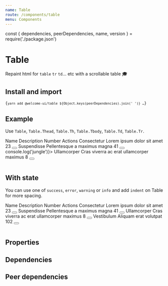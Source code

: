 ```yaml
---
name: Table
route: /components/table
menu: Components
---
```


const { dependencies, peerDependencies, name, version } = require('./package.json')

# Table

<TagVersion version={version} name={name} />

Repaint html for `table` `tr` `td`... etc with a scrollable table 🎓

## Install and import

<Code language="bash">{`
  yarn add @welcome-ui/table ${Object.keys(peerDependencies).join(' ')}
  …
`}</Code>

## Example

Use `Table`, `Table.Thead`, `Table.Th`, `Table.Tbody`, `Table.Td`, `Table.Tr`.

<Playground>
  <Table>
    <Table.Thead>
      <Table.Tr>
        <Table.Th>Name</Table.Th>
        <Table.Th>Description</Table.Th>
        <Table.Th>Number</Table.Th>
        <Table.Th textAlign="center" width={80}>
          Actions
        </Table.Th>
      </Table.Tr>
    </Table.Thead>
    <Table.Tbody>
      <Table.Tr>
        <Table.Td>Consectetur</Table.Td>
        <Table.Td>Lorem ipsum dolor sit amet</Table.Td>
        <Table.Td>23</Table.Td>
        <Table.Td textAlign="center">
          <Button shape="circle" size="sm" variant="secondary">
            <SettingsIcon size="sm" />
          </Button>
        </Table.Td>
      </Table.Tr>
      <Table.Tr>
        <Table.Td>Suspendisse</Table.Td>
        <Table.Td>Pellentesque a maximus magna</Table.Td>
        <Table.Td>41</Table.Td>
        <Table.Td textAlign="center">
          <Button shape="circle" size="sm" variant="secondary">
            <SettingsIcon size="sm" />
          </Button>
        </Table.Td>
      </Table.Tr>
      <Table.Tr onClick={() => console.log('jungle')}>
        <Table.Td>Ullamcorper</Table.Td>
        <Table.Td>Cras viverra ac erat ullamcorper maximus</Table.Td>
        <Table.Td>8</Table.Td>
        <Table.Td textAlign="center">
          <Button shape="circle" size="sm" variant="secondary">
            <SettingsIcon size="sm" />
          </Button>
        </Table.Td>
      </Table.Tr>
    </Table.Tbody>
  </Table>
</Playground>

## With state

You can use one of `success`, `error`, `warning` or `info` and add `indent` on Table for more spacing.

<Playground>
  <Table indent>
    <Table.Thead>
      <Table.Tr>
        <Table.Th>Name</Table.Th>
        <Table.Th>Description</Table.Th>
        <Table.Th>Number</Table.Th>
        <Table.Th textAlign="right">Actions</Table.Th>
      </Table.Tr>
    </Table.Thead>
    <Table.Tbody>
      <Table.Tr variant="error">
        <Table.Td>Consectetur</Table.Td>
        <Table.Td>Lorem ipsum dolor sit amet</Table.Td>
        <Table.Td>23</Table.Td>
        <Table.Td textAlign="right">
          <Button shape="circle" size="sm" variant="secondary">
            <SettingsIcon size="sm" />
          </Button>
        </Table.Td>
      </Table.Tr>
      <Table.Tr variant="warning">
        <Table.Td>Suspendisse</Table.Td>
        <Table.Td>Pellentesque a maximus magna</Table.Td>
        <Table.Td>41</Table.Td>
        <Table.Td textAlign="right">
          <Button shape="circle" size="sm" variant="secondary">
            <SettingsIcon size="sm" />
          </Button>
        </Table.Td>
      </Table.Tr>
      <Table.Tr variant="info">
        <Table.Td>Ullamcorper</Table.Td>
        <Table.Td>Cras viverra ac erat ullamcorper maximus</Table.Td>
        <Table.Td>8</Table.Td>
        <Table.Td textAlign="right">
          <Button shape="circle" size="sm" variant="secondary">
            <SettingsIcon size="sm" />
          </Button>
        </Table.Td>
      </Table.Tr>
      <Table.Tr variant="success">
        <Table.Td>Vestibulum</Table.Td>
        <Table.Td>Aliquam erat volutpat</Table.Td>
        <Table.Td>102</Table.Td>
        <Table.Td textAlign="right">
          <Button shape="circle" size="sm" variant="secondary">
            <SettingsIcon size="sm" />
          </Button>
        </Table.Td>
      </Table.Tr>
    </Table.Tbody>
  </Table>
</Playground>

## Properties

<Props of={Table} />

## Dependencies

<Dependencies dependencies={dependencies} />

## Peer dependencies

<Dependencies dependencies={peerDependencies} />
